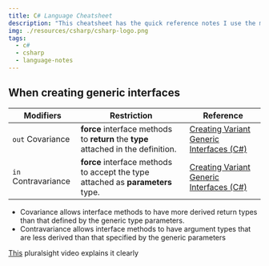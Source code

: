 ```yaml
---
title: C# Language Cheatsheet
description: "This cheatsheet has the quick reference notes I use the most "
img: ./resources/csharp/csharp-logo.png
tags:
  - c#
  - csharp
  - language-notes
---
```


## When creating generic interfaces

| Modifiers           | Restriction                                                                        | Reference                                     |
| ------------------- | ---------------------------------------------------------------------------------- | --------------------------------------------- |
| `out` Covariance    | **force** interface methods to **return** the **type** attached in the definition. | [Creating Variant Generic Interfaces (C#)][1] |
| `in` Contravariance | **force** interface methods to accept the type attached as **parameters** type.    | [Creating Variant Generic Interfaces (C#)][1] |

* Covariance allows interface methods to have more derived return types than that defined by the generic type parameters. 
* Contravariance allows interface methods to have argument types that are less derived than that specified by the generic parameters

[This](https://www.youtube.com/watch?v=VHDYx7oPE84) pluralsight video explains it clearly

[1]:https://docs.microsoft.com/en-us/dotnet/csharp/programming-guide/concepts/covariance-contravariance/creating-variant-generic-interfaces


<!-- TODO Check the next methods -->
<!-- https://docs.microsoft.com/en-us/dotnet/csharp/programming-guide/concepts/covariance-contravariance/ -->
<!-- https://docs.microsoft.com/en-us/dotnet/csharp/programming-guide/concepts/covariance-contravariance/variance-in-generic-interfaces -->
<!-- https://docs.microsoft.com/en-us/dotnet/csharp/programming-guide/concepts/covariance-contravariance/variance-in-delegates -->
<!-- https://docs.microsoft.com/en-us/dotnet/csharp/programming-guide/concepts/covariance-contravariance/creating-variant-generic-interfaces -->
